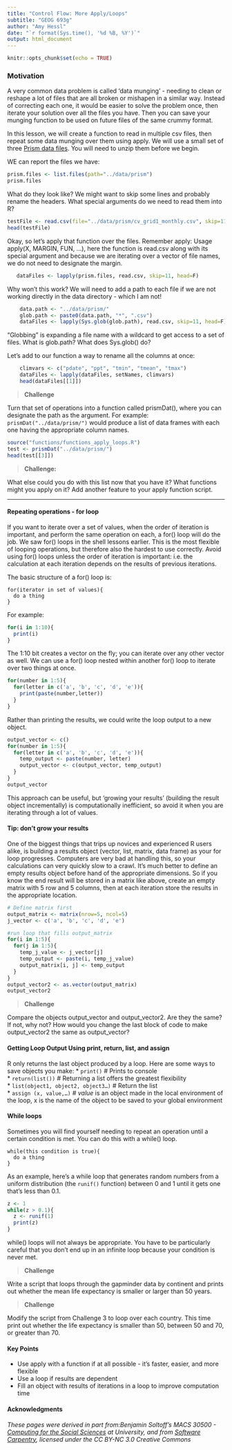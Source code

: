 ```yaml
---
title: "Control Flow: More Apply/Loops"
subtitle: "GEOG 693g"
author: "Amy Hessl"
date: "`r format(Sys.time(), '%d %B, %Y')`"
output: html_document
---
```


```r
knitr::opts_chunk$set(echo = TRUE)
```

### Motivation
A very common data problem is called 'data munging' - needing to clean or reshape a lot of files that are all broken or mishapen in a similar way.  Instead of correcting each one, it would be easier to solve the problem once, then iterate your solution over all the files you have.  Then you can save your munging function to be used on future files of the same crummy format.

In this lesson, we will create a function to read in multiple csv files, then repeat some data munging over them using apply. We will use a small set of three [Prism data files](https://github.com/ahessl/WVU-GEOG693/blob/master/data/prism.zip). You will need to unzip them before we begin.

WE can report the files we have:
```r
prism.files <- list.files(path="../data/prism")
prism.files
```
What do they look like? We might want to skip some lines and probably rename the headers. What special arguments do we need to read them into R?
```r
testFile <- read.csv(file="../data/prism/cv_grid1_monthly.csv", skip=11, head=F)
head(testFile)
```
Okay, so let's apply that function over the files.  Remember apply:
Usage
apply(X, MARGIN, FUN, ...), here the function is read.csv along with its special argument and because we are iterating over a vector of file names, we do not need to designate the margin.
```r
   dataFiles <- lapply(prism.files, read.csv, skip=11, head=F)
```
 Why won't this work? We will need to add a path to each file if we are not working directly in the data directory - which I am not!
 
```r
    data.path <- "../data/prism/"
    glob.path <- paste0(data.path, "*", ".csv")  
    dataFiles <- lapply(Sys.glob(glob.path), read.csv, skip=11, head=F)
```
"Globbing" is expanding a file name with a wildcard to get access to a set of files. What is glob.path?  What does Sys.glob() do?

Let's add to our function a way to rename all the columns at once:
```r
    climvars <- c("pdate", "ppt", "tmin", "tmean", "tmax")
    dataFiles <- lapply(dataFiles, setNames, climvars)
    head(dataFiles[[1]])
```
>__Challenge__

Turn that set of operations into a function called prismDat(), where you can designate the path as the argument.  For example:
```prismDat("../data/prism/")```
would produce a list of data frames with each one having the appropriate column names.

```r
source("functions/functions_apply_loops.R")
test <- prismDat("../data/prism/")
head(test[[3]])
```
>__Challenge:__

What else could you do with this list now that you have it?  What functions might you apply on it?  Add another feature to your apply function script.

***

#### Repeating operations - for loop
If you want to iterate over a set of values, when the order of iteration is important, and perform the same operation on each, a for() loop will do the job. We saw for() loops in the shell lessons earlier. This is the most flexible of looping operations, but therefore also the hardest to use correctly. Avoid using for() loops unless the order of iteration is important: i.e. the calculation at each iteration depends on the results of previous iterations.

The basic structure of a for() loop is:
```
for(iterator in set of values){
  do a thing
}
```

For example:
```r
for(i in 1:10){
  print(i)
}
```

The 1:10 bit creates a vector on the fly; you can iterate over any other vector as well.
We can use a for() loop nested within another for() loop to iterate over two things at once.
```r
for(number in 1:5){
  for(letter in c('a', 'b', 'c', 'd', 'e')){
    print(paste(number,letter))
  }
}
```

Rather than printing the results, we could write the loop output to a new object.

```r
output_vector <- c()
for(number in 1:5){
  for(letter in c('a', 'b', 'c', 'd', 'e')){
    temp_output <- paste(number, letter)
    output_vector <- c(output_vector, temp_output)
  }
}
output_vector
```
 
This approach can be useful, but ‘growing your results’ (building the result object incrementally) is computationally inefficient, so avoid it when you are iterating through a lot of values.

#### Tip: don’t grow your results
One of the biggest things that trips up novices and experienced R users alike, is building a results object (vector, list, matrix, data frame) as your for loop progresses. Computers are very bad at handling this, so your calculations can very quickly slow to a crawl. It’s much better to define an empty results object before hand of the appropriate dimensions. So if you know the end result will be stored in a matrix like above, create an empty matrix with 5 row and 5 columns, then at each iteration store the results in the appropriate location.

```r
# Define matrix first
output_matrix <- matrix(nrow=5, ncol=5)
j_vector <- c('a', 'b', 'c', 'd', 'e')

#run loop that fills output_matrix
for(i in 1:5){
  for(j in 1:5){
    temp_j_value <- j_vector[j]
    temp_output <- paste(i, temp_j_value)
    output_matrix[i, j] <- temp_output
  }
}
output_vector2 <- as.vector(output_matrix)
output_vector2
```

>__Challenge__

Compare the objects output_vector and output_vector2. Are they the same? If not, why not? How would you change the last block of code to make output_vector2 the same as output_vector?

#### Getting Loop Output Using print, return, list, and assign
R only returns the last object produced by a loop.  Here are some ways to save objects you make:
* `print()` # Prints to console  
* `return(list())` # Returning a list offers the greatest flexibility  
* `list(object1, object2, object3…)` # Return the list  
* `assign (x, value,…)` # *value* is an object made in the local environment of the loop, x is the name of the object to be saved to your global environment  

#### While loops
Sometimes you will find yourself needing to repeat an operation until a certain condition is met. You can do this with a while() loop.
```
while(this condition is true){
  do a thing
}
```

As an example, here’s a while loop that generates random numbers from a uniform distribution (the `runif()` function) between 0 and 1 until it gets one that’s less than 0.1.

```r
z <- 1
while(z > 0.1){
  z <- runif(1)
  print(z)
}
```

while() loops will not always be appropriate. You have to be particularly careful that you don’t end up in an infinite loop because your condition is never met.

>__Challenge__

Write a script that loops through the gapminder data by continent and prints out whether the mean life expectancy is smaller or larger than 50 years.

>__Challenge__

Modify the script from Challenge 3 to loop over each country. This time print out whether the life expectancy is smaller than 50, between 50 and 70, or greater than 70.


#### Key Points
*	Use apply with a function if at all possible - it's faster, easier, and more flexible  
*	Use a loop if results are dependent  
* Fill an object with results of iterations in a loop to improve computation time

#### __Acknowledgments__
_These pages were derived in part from:Benjamin Soltoff's MACS 30500 - [Computing for the Social Sciences](https://cfss.uchicago.edu/) at University, and from [Software Carpentry](software-carpentry.org), licensed under the CC BY-NC 3.0 Creative Commons_
